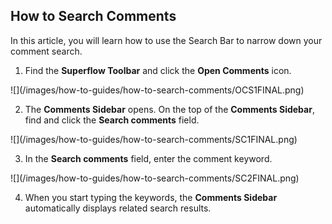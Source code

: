 ## How to Search Comments

In this article, you will learn how to use the Search Bar to narrow down your comment search.

1. Find the **Superflow Toolbar** and click the **Open Comments** icon.

<Frame>
![](/images/how-to-guides/how-to-search-comments/OCS1FINAL.png)
</Frame>

2. The **Comments Sidebar** opens. On the top of the **Comments Sidebar**, find and click the **Search comments** field.

<Frame>
![](/images/how-to-guides/how-to-search-comments/SC1FINAL.png)
</Frame>

3. In the **Search comments** field, enter the comment keyword.

<Frame>
![](/images/how-to-guides/how-to-search-comments/SC2FINAL.png)
</Frame>

4. When you start typing the keywords, the **Comments Sidebar** automatically displays related search results.


